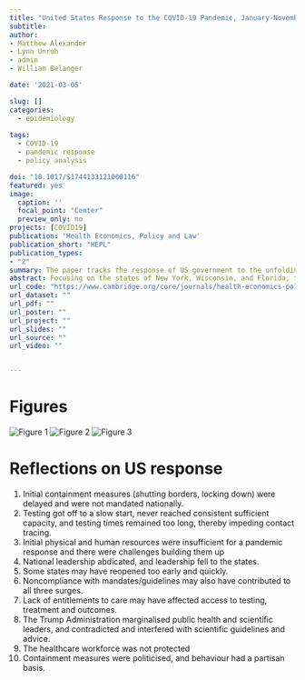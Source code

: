 ```yaml
---
title: "United States Response to the COVID-19 Pandemic, January-November 2020"
subtitle: 
author:
- Matthew Alexander
- Lynn Unruh
- admin
- William Belanger

date: '2021-03-05'

slug: []
categories:
  - epidemiology
  
tags:
  - COVID-19
  - pandemic response
  - policy analysis

doi: "10.1017/S1744133121000116"
featured: yes
image: 
  caption: ''
  focal_point: "Center"
  preview_only: no
projects: [COVID19]
publication: 'Health Economics, Policy and Law'
publication_short: "HEPL"
publication_types:
- "2"
summary: The paper tracks the response of US government to the unfolding pandemi of COVID-19
abstract: Focusing on the states of New York, Wisconsin, and Florida, the paper tracks the unfloding of COVID-19  in the United States and reflects on the governmental response to the pademic
url_code: "https://www.cambridge.org/core/journals/health-economics-policy-and-law/article/united-states-response-to-the-covid19-pandemic-januarynovember-2020/CB5A8855D670AB488975FFAEAE6C2A43"
url_dataset: ""
url_pdf: ""
url_poster: ""
url_project: ""
url_slides: ""
url_source: ""
url_video: ""


---
```

 

# Figures

![Figure 1](01-us-cases-deaths.jpg)
![Figure 2](02-covid-by-regions.jpg)
![Figure 3](03-NY-FL-WI.jpg)


# Reflections on US response

1. Initial containment measures (shutting borders, locking down) were delayed and were not mandated nationally.   
2. Testing got off to a slow start, never reached consistent sufficient capacity, and testing times remained too long, thereby impeding contact tracing.   
3. Initial physical and human resources were insufficient for a pandemic response and there were challenges building them up  
4. National leadership abdicated, and leadership fell to the states.  
5. Some states may have reopened too early and quickly.  
6. Noncompliance with mandates/guidelines may also have contributed to all three surges.  
7. Lack of entitlements to care may have affected access to testing, treatment and outcomes.  
8. The Trump Administration marginalised public health and scientific leaders, and contradicted and interfered with scientific guidelines and advice.  
9. The healthcare workforce was not protected   
10. Containment measures were politicised, and behaviour had a partisan basis.  

